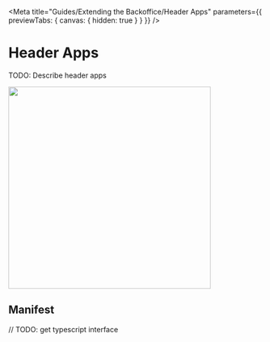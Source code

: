 
<Meta title="Guides/Extending the Backoffice/Header Apps" parameters={{ previewTabs: { canvas: { hidden: true } } }} />

# Header Apps

TODO: Describe header apps

<img src="docs/header-apps.svg" width="400" />

## Manifest

// TODO: get typescript interface

```json


```
